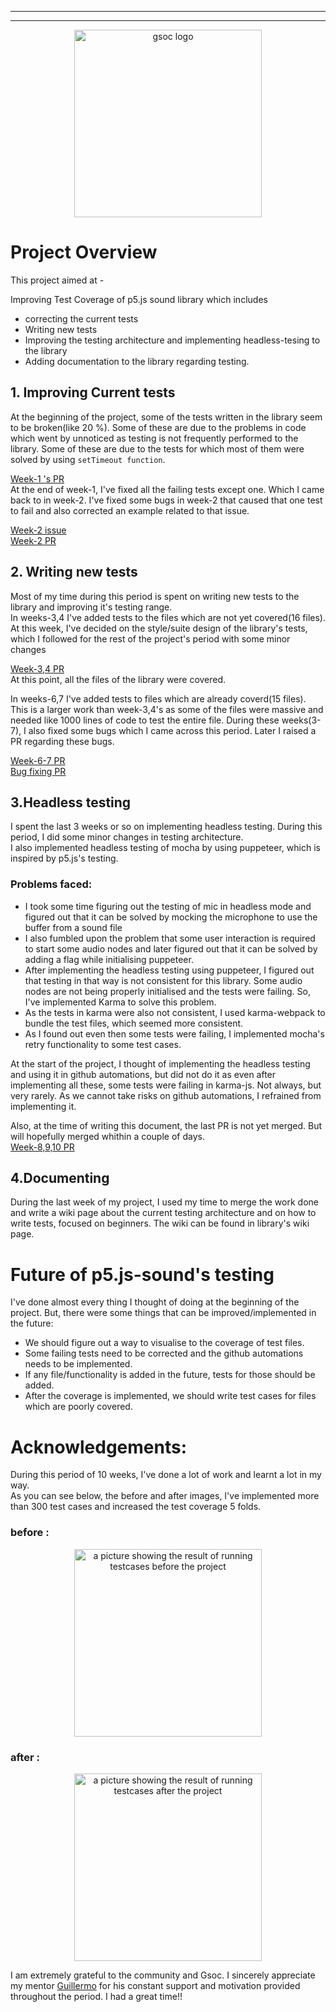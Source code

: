 
---

---
<p align="center">
  <img src="https://github.com/satyasaibhushan/gsoc-21-wrapup/blob/master/assets/gsoc.png" alt="gsoc logo" width="300" style="margin-left:50%;transform:translateX(-50%);"/>
</p>

<p>

# Project Overview
  This project aimed at - 

  Improving Test Coverage of p5.js sound library which includes 
    
  * correcting the current tests
  * Writing new tests
  * Improving the testing architecture and implementing headless-tesing to the library
  * Adding documentation to the library regarding testing.
  
</p>

## 1. Improving Current tests
 At the beginning of the project, some of the tests written in the library seem to be broken(like 20 %). Some of these are due to the problems in code which went by unnoticed as testing is not frequently performed to the library. Some of these are due to the tests for which most of them were solved by using `setTimeout function`.   
  
[Week-1 's PR](https://github.com/processing/p5.js-sound/pull/626)  
At the end of week-1, I've fixed all the failing tests except one. Which I came back to in week-2.
I've fixed some bugs in week-2 that caused that one test to fail and also corrected an example related to that issue.  
  
[Week-2 issue](https://github.com/processing/p5.js-sound/issues/627)  
[Week-2 PR](https://github.com/processing/p5.js-sound/pull/628)  

## 2. Writing new tests 
  Most of my time during this period is spent on writing new tests to the library and improving it's testing range.  
In weeks-3,4 I've added tests to the files which are not yet covered(16 files). At this week, I've decided on the style/suite design of the library's tests, which I followed for the rest of the project's period with some minor changes  

[Week-3,4 PR](https://github.com/processing/p5.js-sound/pull/632)   
At this point, all the files of the library were covered.  

In weeks-6,7 I've added tests to files which are already coverd(15 files). This is a larger work than week-3,4's as some of the files were massive and needed like 1000 lines of code to test the entire file. During these weeks(3-7), I also fixed some bugs which I came across this period. Later I raised a PR regarding these bugs.  

[Week-6-7 PR](https://github.com/processing/p5.js-sound/pull/636)  
[Bug fixing PR](https://github.com/processing/p5.js-sound/pull/639)  

## 3.Headless testing
  I spent the last 3 weeks or so on implementing headless testing. During this period, I did some minor changes in testing architecture.  
I also implemented headless testing of mocha by using puppeteer, which is inspired by p5.js's testing.  
### Problems faced:
* I took some time figuring out the testing of mic in headless mode and figured out that it can be solved by mocking the microphone to use the buffer from a sound file
* I also fumbled upon the problem that some user interaction is required to start some audio nodes and later figured out that it can be solved by adding a flag while initialising puppeteer.
* After implementing the headless testing using puppeteer, I figured out that testing in that way is not consistent for this library. Some audio nodes are not being properly initialised and the tests were failing. So, I've implemented Karma to solve this problem.
* As the tests in karma were also not consistent, I used karma-webpack to bundle the test files, which seemed more consistent.
* As I found out even then some tests were failing, I implemented mocha's retry functionality to some test cases.  


At the start of the project, I thought of implementing the headless testing and using it in github automations, but did not do it as even after implementing all these, some tests were failing in karma-js. Not always, but very rarely. As we cannot take risks on github automations, I refrained from implementing it.  

Also, at the time of writing this document, the last PR is not yet merged. But will hopefully merged whithin a couple of days.  
[Week-8,9,10 PR](https://github.com/processing/p5.js-sound/pull/641)
 
## 4.Documenting
  During the last week of my project, I used my time to merge the work done and write a wiki page about the current testing architecture and on how to write tests, focused on beginners. The wiki can be found in library's wiki page.


# Future of p5.js-sound's testing  
I've done almost every thing I thought of doing at the beginning of the project. But, there were some things that can be improved/implemented in the future: 
* We should figure out a way to visualise to the coverage of test files.
* Some failing tests need to be corrected and the github automations needs to be implemented.
* If any file/functionality is added in the future, tests for those should be added.
* After the coverage is implemented, we should write test cases for files which are poorly covered.

# Acknowledgements:
During this period of 10 weeks, I've done a lot of work and learnt a lot in my way.  
As you can see below, the before and after images, I've implemented more than 300 test cases and increased the test coverage 5 folds.

### before :
<p align="center">
  <img src="https://github.com/satyasaibhushan/gsoc-21-wrapup/blob/master/assets/before.png" alt="a picture showing the result of running testcases before the project" width="300" style="margin-left:50%;transform:translateX(-50%);"/>
</p>   

### after : 
<p align="center">
  <img src="https://github.com/satyasaibhushan/gsoc-21-wrapup/blob/master/assets/after.png" alt="a picture showing the result of running testcases after the project" width="300" style="margin-left:50%;transform:translateX(-50%);"/>
</p>




I am extremely grateful to the community and Gsoc. I sincerely appreciate my mentor [Guillermo](https://github.com/guillemontecinos) for his constant support and motivation provided throughout the period. I had a great time!!

  
